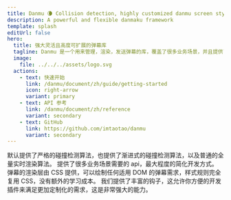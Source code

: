```yaml
---
title: Danmu 🌘 Collision detection, highly customized danmu screen styles, you deserve it
description: A powerful and flexible danmaku framework
template: splash
editUrl: false
hero:
  title: 强大灵活且高度可扩展的弹幕库
  tagline: Danmu 是一个用来管理，渲染，发送弹幕的库，覆盖了很多业务场景，并且提供了好用的扩展方式。
  image:
    file: ../../../assets/logo.svg
  actions:
    - text: 快速开始
      link: /danmu/document/zh/guide/getting-started
      icon: right-arrow
      variant: primary
    - text: API 参考
      link: /danmu/document/zh/reference
      variant: secondary
    - text: GitHub
      link: https://github.com/imtaotao/danmu
      variant: secondary
---
```



<CardGrid stagger>
  <Card title="多种渲染算法" icon="star">
    默认提供了严格的碰撞检测算法，也提供了渐进式的碰撞检测算法，以及普通的全量实时渲染算法。
  </Card>
  <Card title="丰富的 API" icon="open-book">
    提供了很多业务场景需要的 api，最大程度的简化开发方式。
  </Card>
  <Card title="样式高度可扩展" icon="rocket">
    弹幕的渲染层由 CSS 提供，可以绘制任何适用 DOM 的弹幕需求，样式规则完全复用
    CSS，没有额外的学习成本。
  </Card>
  <Card title="内核插件化" icon="twitch">
    我们提供了丰富的钩子，这允许你方便的开发插件来满足更加定制化的需求，这是非常强大的能力。
  </Card>
</CardGrid>

